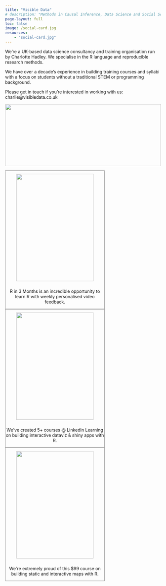 ```yaml
---
title: "Visible Data"
# description: "Methods in Causal Inference, Data Science and Social Science"
page-layout: full
toc: false
image: /social-card.jpg
resources:
    - "social-card.jpg"
---
```



::: {.column-page-inset}
::: {.column-page-inset-left}

We're a UK-based data science consultancy and training organisation run by Charlotte Hadley. We specialise in the R language and reproducible research methods.

We have over a decade's experience in building training courses and syllabi with a focus on students without a traditional STEM or programming background.

Please get in touch if you're interested in working with us: charlie@visibledata.co.uk

:::

<div class="column-margin column-container">
<img class="rounded" src='images/visible-data-logo.png' style='max-height:200px;height:100%'/>
</div>
:::

::: {.column-page-inset}

:::: {.columns}

```{=html}
<center>
<div class="row" width='100%'>
    <div class="col-md-4">
        <div class="card border-primary mb-3" style="max-width: 20rem;border: 1px solid gray !important;">
            <div class="card-body">
                <center><img src='images/rin3-months.png' style='max-width:250px;padding:10px;width:100%' /></center>
                <p class="card-text">R in 3 Months is an incredible opportunity to learn R with weekly personalised video feedback.</p>
            </div>
            <a href="https://rfortherestofus.com/3months/" arget="_blank" class="stretched-link"></a>
        </div>
    </div>
    <div class="col-md-4">
        <div class="card border-primary mb-3" style="max-width: 20rem;;border: 1px solid gray !important;">
            <div class="card-body">
                <center><img src='images/lil-courses.png' style='max-width:250px;padding:10px;width:100%' /></center>
                <p class="card-text">We've created 5+ courses @ LinkedIn Learning on building interactive dataviz & shiny apps with R.</p>
            </div>
            <a href="https://www.linkedin.com/learning/instructors/charlie-joey-hadley?u=2125562" target="_blank" class="stretched-link"></a>
        </div>
    </div>
    <div class="col-md-4">
        <div class="card border-primary mb-3" style="max-width: 20rem;;border: 1px solid gray !important;">
            <div class="card-body">
                <center><img src='images/mapping-with-r.png' style='max-width:250px;padding:10px;width:100%' /></center>
                <p class="card-text">We're extremely proud of this $99 course on building static and interactive maps with R.</p>
            </div>
            <a href="https://rfortherestofus.com/courses/mapping/" target="_blank" class="stretched-link"></a>
        </div>
    </div>
</div>
</center>
```

::::

::: {.text-center}

```{=html}
<a class="btn btn-outline-dark", href="https://twitter.com/charliejhadley" target="_blank" rel="noopener noreferrer">
    <i class="bi bi-twitter" role='img' aria-label='Twitter'></i>
</a>

<a class="btn btn-outline-dark", href="https://github.com/charliejhadley" target="_blank" rel="noopener noreferrer">
    <i class="bi bi-github" role='img' aria-label='Github'></i>
</a>
```

:::

:::
